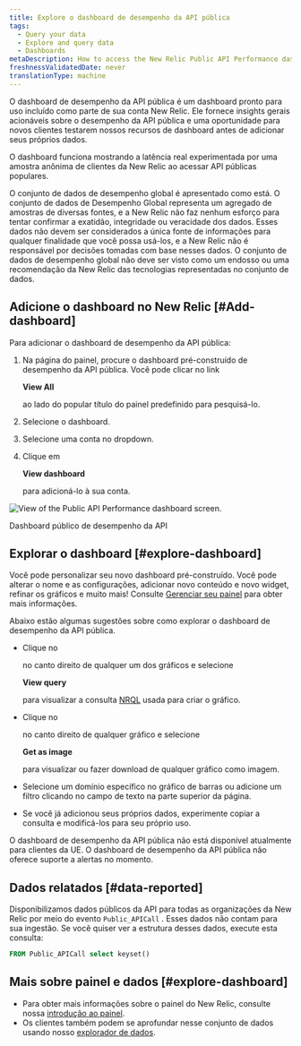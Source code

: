 ```yaml
---
title: Explore o dashboard de desempenho da API pública
tags:
  - Query your data
  - Explore and query data
  - Dashboards
metaDescription: How to access the New Relic Public API Performance dashboard.
freshnessValidatedDate: never
translationType: machine
---
```



O dashboard de desempenho da API pública é um dashboard pronto para uso incluído como parte de sua conta New Relic. Ele fornece insights gerais acionáveis sobre o desempenho da API pública e uma oportunidade para novos clientes testarem nossos recursos de dashboard antes de adicionar seus próprios dados.

O dashboard funciona mostrando a latência real experimentada por uma amostra anônima de clientes da New Relic ao acessar API públicas populares.

<Callout variant="important">
  O conjunto de dados de desempenho global é apresentado como está. O conjunto de dados de Desempenho Global representa um agregado de amostras de diversas fontes, e a New Relic não faz nenhum esforço para tentar confirmar a exatidão, integridade ou veracidade dos dados. Esses dados não devem ser considerados a única fonte de informações para qualquer finalidade que você possa usá-los, e a New Relic não é responsável por decisões tomadas com base nesses dados. O conjunto de dados de desempenho global não deve ser visto como um endosso ou uma recomendação da New Relic das tecnologias representadas no conjunto de dados.
</Callout>

## Adicione o dashboard no New Relic [#Add-dashboard]

Para adicionar o dashboard de desempenho da API pública:

1. Na página do painel, procure o dashboard pré-construído de desempenho da API pública. Você pode clicar no link

   <DoNotTranslate>**View All**</DoNotTranslate>

   ao lado do popular título do painel predefinido para pesquisá-lo.

2. Selecione o dashboard.

3. Selecione uma conta no dropdown.

4. Clique em

   <DoNotTranslate>**View dashboard**</DoNotTranslate>

   para adicioná-lo à sua conta.

<img
  title="Public API Performance dashboard"
  alt="View of the Public API Performance dashboard screen."
  src={publicApiPerformanceDashForGpd}
/>

<figcaption>
  Dashboard público de desempenho da API
</figcaption>

## Explorar o dashboard [#explore-dashboard]

Você pode personalizar seu novo dashboard pré-construído. Você pode alterar o nome e as configurações, adicionar novo conteúdo e novo widget, refinar os gráficos e muito mais! Consulte [Gerenciar seu painel](/docs/query-your-data/explore-query-data/dashboards/manage-your-dashboard/) para obter mais informações.

Abaixo estão algumas sugestões sobre como explorar o dashboard de desempenho da API pública.

* Clique no

  <Icon name="fe-more-horizontal"/>

  no canto direito de qualquer um dos gráficos e selecione

  <DoNotTranslate>**View query**</DoNotTranslate>

  para visualizar a consulta [NRQL](/docs/query-data/nrql-new-relic-query-language/getting-started/introduction-nrql) usada para criar o gráfico.

* Clique no

  <Icon name="fe-more-horizontal"/>

  no canto direito de qualquer gráfico e selecione

  <DoNotTranslate>**Get as image**</DoNotTranslate>

  para visualizar ou fazer download de qualquer gráfico como imagem.

* Selecione um domínio específico no gráfico de barras ou adicione um filtro clicando no campo de texto na parte superior da página.

* Se você já adicionou seus próprios dados, experimente copiar a consulta e modificá-los para seu próprio uso.

<Callout variant="important">
  O dashboard de desempenho da API pública não está disponível atualmente para clientes da UE.
</Callout>

<Callout variant="important">
  O dashboard de desempenho da API pública não oferece suporte a alertas no momento.
</Callout>

## Dados relatados [#data-reported]

Disponibilizamos dados públicos da API para todas as organizações da New Relic por meio do evento `Public_APICall` . Esses dados não contam para sua ingestão. Se você quiser ver a estrutura desses dados, execute esta consulta:

```sql
FROM Public_APICall select keyset()
```

## Mais sobre painel e dados [#explore-dashboard]

* Para obter mais informações sobre o painel do New Relic, consulte nossa [introdução ao painel](/docs/query-your-data/explore-query-data/dashboards/introduction-dashboards/).
* Os clientes também podem se aprofundar nesse conjunto de dados usando nosso [explorador de dados](/docs/query-your-data/explore-query-data/browse-data/introduction-data-explorer/).